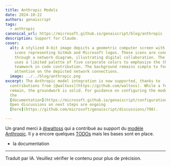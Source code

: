 ```yaml
---
title: Anthropic Models
date: 2024-10-22
authors: genaiscript
tags:
  - anthropic
canonical_url: https://microsoft.github.io/genaiscript/blog/anthropic
description: Support for Claude.
cover:
  alt: A stylized 8-bit image depicts a geometric computer screen with pixelated
    icons representing GitHub and Microsoft logos. These icons are connected
    through a network diagram, illustrating digital collaboration. The image
    uses a limited palette of five corporate colors to emphasize the theme of
    teamwork in code contribution. The background remains simple to focus
    attention on the depicted network connections.
  image: ../../blog/anthropic.png
excerpt: The Anthropic model integration is now supported, thanks to
  contributions from [@waltoss](https://github.com/waltoss). While a few tasks
  remain, the groundwork is solid. For guidance on configuring the model, check
  the
  [documentation](https://microsoft.github.io/genaiscript/configuration/anthropic).
  Open discussions on next steps are ongoing
  [here](https://github.com/microsoft/genaiscript/discussions/790).

---
```



<BlogNarration />

Un grand merci à [@waltoss](https://github.com/waltoss) qui a contribué au support du [modèle Anthropic](https://github.com/microsoft/genaiscript/pull/788). Il y a encore quelques [TODOs](https://github.com/microsoft/genaiscript/discussions/790) mais les bases sont en place.

* la documentation

<hr />

Traduit par IA. Veuillez vérifier le contenu pour plus de précision.
